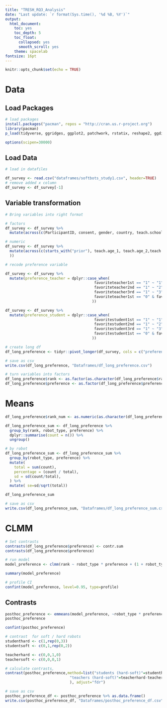 ```yaml
---
title: "TRESH_RQ3_Analysis"
date: "Last update: `r format(Sys.time(), '%d %B, %Y')`"
output:
  html_document:
    toc: yes
    toc_depth: 5
    toc_float:
      collapsed: yes
      smooth_scroll: yes
    theme: spacelab
fontsize: 16pt
---
```


```r
knitr::opts_chunk$set(echo = TRUE)
```
# Data
## Load Packages
```r
# load packages
install.packages("pacman", repos = "http://cran.us.r-project.org")
library(pacman)
p_load(tidyverse, ggridges, ggplot2, patchwork, rstatix, reshape2, ggdist, easystats, ordinal, lme4, apaTables, car, emmeans)

options(scipen=30000)
```

## Load Data
```r
# load in datafiles

df_survey <- read.csv("dataframes/softbots_study1.csv", header=TRUE)
# remove added x column
df_survey <- df_survey[-1]
```

## Variable transformation
```r
# Bring variables into right format

# factors
df_survey <- df_survey %>%
  mutate(across(c(ParticipantID, consent, gender, country, teach.school, robot, robot_type, starts_with("rank"),starts_with("suit"),starts_with("favorite"), attentioncheck1, attentioncheck2, source, videos.amount, movies.amount, robots.skepticism), as.factor))

# numeric
df_survey <- df_survey %>%
  mutate(across(c(starts_with("prior"), teach.age_1, teach.age_2,teach.age_3,teach.age_4,teach.age_5,teach.age_6,teach.subject_1,teach.subject_2,teach.subject_3,teach.subject_4,teach.subject_5,teach.subject_6,teach.subject_7,teach.subject_8,teach.subject_9,teach.subject_10, Views, Viewssuit, totalviews),as.numeric
  ))
```

```r
# recode preference variable

df_survey <- df_survey %>%
  mutate(preference_teacher = dplyr::case_when(
                                        favoriteteacher1st == "1" ~ "1", 
                                        favoriteteacher2nd == "1" ~ "2",
                                        favoriteteacher3rd == "1" ~ "3",
                                        favoriteteacher1st == "0" & favoriteteacher2nd == "0" & favoriteteacher3rd == "0" ~ "0"
                                       ))

df_survey <- df_survey %>%
  mutate(preference_student = dplyr::case_when(
                                        favoritestudent1st == "1" ~ "1", 
                                        favoritestudent2nd == "1" ~ "2",
                                        favoritestudent3rd == "1" ~ "3",
                                        favoritestudent1st == "0" & favoritestudent2nd == "0" & favoritestudent3rd == "0" ~ "0"
                                       ))

# create long df
df_long_preference <- tidyr::pivot_longer(df_survey, cols = c("preference_teacher","preference_student"), names_to = "preference", values_to = "rank")

# save as csv
write.csv(df_long_preference, "Dataframes/df_long_preference.csv")

# turn variables into factors
df_long_preference$rank <- as.factor(as.character(df_long_preference$rank))
df_long_preference$preference <- as.factor(df_long_preference$preference)
```

# Means
```r
df_long_preference$rank_num <- as.numeric(as.character(df_long_preference$rank))

df_long_preference_sum <- df_long_preference %>%
  group_by(rank, robot_type, preference) %>%
  dplyr::summarise(count = n()) %>%
  ungroup()

# by robot
df_long_preference_sum <- df_long_preference_sum %>%
  group_by(robot_type, preference) %>%
  mutate(
    total = sum(count),
    percentage = (count / total),
    sd = sd(count/total),
  ) %>%
  mutate( se=sd/sqrt(total))

df_long_preference_sum

# save as csv
write.csv(df_long_preference_sum, "Dataframes/df_long_preference_sum.csv")
```

# CLMM
```r
# Set contrasts
contrasts(df_long_preference$preference) <- contr.sum 
contrasts(df_long_preference$preference)
```

```r
# run model
model_preference <- clmm(rank ~ robot_type * preference + (1 + robot_type | ParticipantID) + (1|robot), data = df_long_preference) 

summary(model_preference) 

# profile CI
confint(model_preference, level=0.95, type=profile)
```

## Contrasts
```r
posthoc_preference <- emmeans(model_preference, ~robot_type * preference,adjust="fdr")
posthoc_preference

confint(posthoc_preference)

# contrast  for soft / hard robots
studenthard <- c(1,rep(0,3))
studentsoft <- c(0,1,rep(0,2))

teacherhard <- c(0,0,1,0)
teachersoft <- c(0,0,0,1)

# calculate contrasts,
contrast(posthoc_preference,method=list("students (hard-soft)"=studenthard-studentsoft,
                             "teachers (hard-soft)"=teacherhard-teachersoft
                             ), adjust="fdr")

# save as csv
posthoc_preference_df <- posthoc_preference %>% as.data.frame()
write.csv(posthoc_preference_df, "Dataframes/posthoc_preference_df.csv")
```

